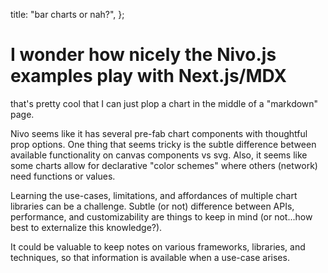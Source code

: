 
  title: "bar charts or nah?",
};

# I wonder how nicely the Nivo.js examples play with Next.js/MDX

<div style={{display: "flex",  flexWrap: "wrap", justifyContent: "space-around"}}>
  <div style={{ height: 500}} css={css({minWidth:"400px", flexGrow: 1, flexShrink: 1, flexBasis: "400px"})}>
    <NivoBar />
  </div>

  <div style={{ height: 500}} css={css({minWidth:"400px", flexGrow: 1, flexShrink: 1, flexBasis: "400px"})}>
    <NivoBar
      data={[
        { name: "Jim", age: 34 },
        { name: "Jam", age: 44 },
        { name: "Jum", age: 54 },
      ]}
      keys={["age"]}
      indexBy="name"
      yLabel="age"
      canvas
    />
  </div>
  <div style={{ height: 500}} css={css({minWidth:"400px", flexGrow: 1, flexShrink: 1, flexBasis: "400px"})}>
    <NivoNetwork />
  </div>
  <div style={{ height: 500}} css={css({minWidth:"400px", flexGrow: 1, flexShrink: 1, flexBasis: "400px"})}>
    <NivoNetwork data={{nodes: [{id: 1, radius: 5}, {id: 2, radius: 5}], links: [{source: 1, target: 2}]}}/>
  </div>
  <div style={{ height: 500}} css={css({minWidth:"400px", flexGrow: 1, flexShrink: 0, flexBasis: "100%"})}>
    <NivoBar />
  </div>
  <div style={{ height: 500}} css={css({minWidth:"400px", flexGrow: 1, flexShrink: 1, flexBasis: "400px"})}>
    <NivoBar
      data={[
        { name: "Jim", age: 34 },
        { name: "Jam", age: 44 },
        { name: "Jum", age: 54 },
      ]}
      keys={["age"]}
      indexBy="name"
      yLabel="age"
      canvas
    />
  </div>
  <div style={{ height: 500}} css={css({minWidth:"400px", flexGrow: 1, flexShrink: 1, flexBasis: "400px"})}>
    <NivoBar />
  </div>
  <div style={{ height: 500}} css={css({minWidth:"400px", flexGrow: 1, flexShrink: 1, flexBasis: "400px"})}>
    <NivoBar
      data={[
        { name: "Jim", age: 34 },
        { name: "Jam", age: 44 },
        { name: "Jum", age: 54 },
      ]}
      keys={["age"]}
      indexBy="name"
      yLabel="age"
      canvas
    />
  </div>
   <div style={{ height: 500}} css={css({minWidth:"400px", flexGrow: 1, flexShrink: 1, flexBasis: "400px"})}>
    <NivoBar />
  </div>
</div>

that's pretty cool that I can just plop a chart in the middle of a "markdown" page.

Nivo seems like it has several pre-fab chart components with thoughtful prop options.
One thing that seems tricky is the subtle difference between available functionality on canvas components vs svg.
Also, it seems like some charts allow for declarative "color schemes" where others (network) need functions or values.

Learning the use-cases, limitations, and affordances of multiple chart libraries can be a challenge. Subtle (or not) difference between APIs,
performance, and customizability are things to keep in mind (or not...how best to externalize this knowledge?).

It could be valuable to keep notes on various frameworks, libraries, and techniques, so that information is available when a use-case arises.

